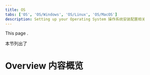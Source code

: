 ---
title: OS
tabs: ['OS', 'OS/Windows', 'OS/Linux', 'OS/MacOS']
description: Setting up your Operating System 操作系统安装配置相关
---

<PageDescription>

This page .

本节列出了

</PageDescription>

# Overview 内容概览

